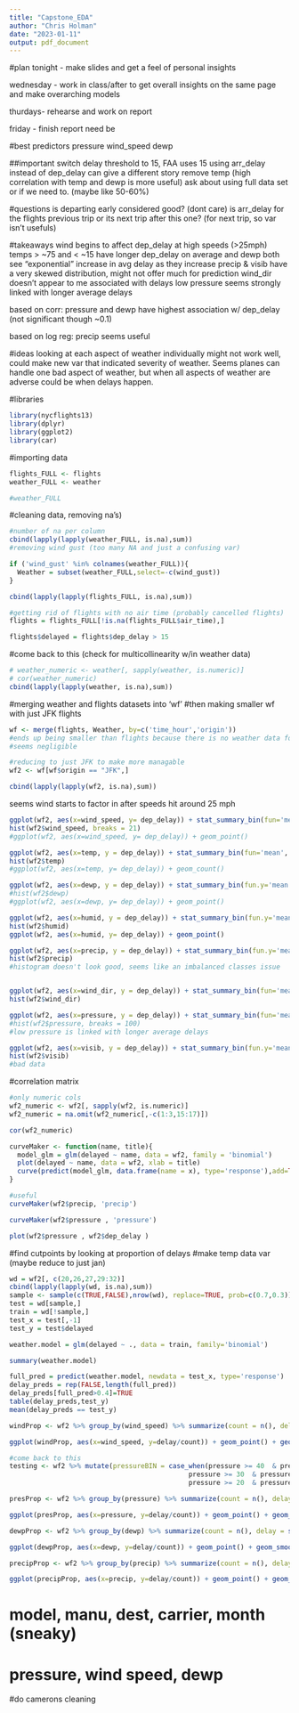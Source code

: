 ---
title: "Capstone_EDA"
author: "Chris Holman"
date: "2023-01-11"
output: pdf_document
---
#plan
tonight - make slides and get a feel of personal insights

wednesday - work in class/after to get overall insights on the same page and make overarching models

thurdays- rehearse and work on report

friday - finish report need be

#best predictors
pressure
wind_speed
dewp

##important
switch delay threshold to 15, FAA uses 15
using arr_delay instead of dep_delay can give a different story
remove temp (high correlation with temp and dewp is more useful)
ask about using full data set or if we need to. (maybe like 50-60%)

#questions
is departing early considered good? (dont care)
is arr_delay for the flights previous trip or its next trip after this one? (for next trip, so var isn't usefuls)

#takeaways
wind begins to affect dep_delay at high speeds (>25mph)
temps > ~75 and < ~15 have longer dep_delay on average
 and dewp both see "exponential" increase in avg delay as they increase
precip & visib have a very skewed distribution, might not offer much for prediction
wind_dir doesn't appear to me associated with delays
low pressure seems strongly linked with longer average delays

based on corr: pressure and dewp have highest association w/ dep_delay (not significant though ~0.1)

based on log reg:
precip seems useful

#ideas
looking at each aspect of weather individually might not work well, could make new var that indicated severity of weather. Seems planes can handle one bad aspect of weather, but when all aspects of weather are adverse could be when delays happen.

#libraries
```{r}
library(nycflights13)
library(dplyr)
library(ggplot2)
library(car)
```
#importing data
```{r}
flights_FULL <- flights
weather_FULL <- weather
```

```{r}
#weather_FULL
```

#cleaning data, removing na's)
```{r}
#number of na per column
cbind(lapply(lapply(weather_FULL, is.na),sum))
#removing wind gust (too many NA and just a confusing var)

if ('wind_gust' %in% colnames(weather_FULL)){
  Weather = subset(weather_FULL,select=-c(wind_gust))
}

```


```{r}
cbind(lapply(lapply(flights_FULL, is.na),sum))
```

```{r}
#getting rid of flights with no air time (probably cancelled flights)
flights = flights_FULL[!is.na(flights_FULL$air_time),]

flights$delayed = flights$dep_delay > 15
```

#come back to this (check for multicollinearity w/in weather data)
```{r}
# weather_numeric <- weather[, sapply(weather, is.numeric)]
# cor(weather_numeric)
cbind(lapply(lapply(weather, is.na),sum))
```


#merging weather and flights datasets into 'wf'
#then making smaller wf with just JFK flights
```{r}
wf <- merge(flights, Weather, by=c('time_hour','origin'))
#ends up being smaller than flights because there is no weather data for the end of 12/30 and all of 12/31
#seems negligible

#reducing to just JFK to make more managable
wf2 <- wf[wf$origin == "JFK",]

cbind(lapply(lapply(wf2, is.na),sum))
```


seems wind starts to factor in after speeds hit around 25 mph
```{r}
ggplot(wf2, aes(x=wind_speed, y= dep_delay)) + stat_summary_bin(fun='mean', geom='bar', bins=25) + ylab("Average Delay") + xlab("Wind Speed (MPH)") + ggtitle("Effects of Wind Speed on Flight Delays ") + geom_hline(yintercept = 15, color='red')
hist(wf2$wind_speed, breaks = 21)
#ggplot(wf2, aes(x=wind_speed, y= dep_delay)) + geom_point()
```



```{r}
ggplot(wf2, aes(x=temp, y = dep_delay)) + stat_summary_bin(fun='mean', geom='bar', bins=20) + ylab("Average Delay") + xlab("Temperature (F)") + ggtitle("Effects of Temperature on Flight Delays ") + geom_hline(yintercept=15, color='red')
hist(wf2$temp)
#ggplot(wf2, aes(x=temp, y= dep_delay)) + geom_count()
```

```{r}
ggplot(wf2, aes(x=dewp, y = dep_delay)) + stat_summary_bin(fun.y='mean', geom='bar', bins=20) + ylab("Average Delay") + xlab("Dewpoint (F)") + ggtitle("Effect of Dewpoint on Flights Delays") + geom_hline(yintercept = 15, color='red')
#hist(wf2$dewp)
#ggplot(wf2, aes(x=dewp, y= dep_delay)) + geom_point()
```

```{r}
ggplot(wf2, aes(x=humid, y = dep_delay)) + stat_summary_bin(fun.y='mean', geom='bar', bins=20) + ylab("Average Delay")+ xlab("Relative Humidity") + ggtitle("Effect of Humidity on Flights Delays") + geom_hline(yintercept = 15, color='red')
hist(wf2$humid)
ggplot(wf2, aes(x=humid, y= dep_delay)) + geom_point()
```

```{r}
ggplot(wf2, aes(x=precip, y = dep_delay)) + stat_summary_bin(fun.y='mean', geom='bar', bins=20) + ylab("Average Delay")
hist(wf2$precip)
#histogram doesn't look good, seems like an imbalanced classes issue
```

```{r}

```


```{r}
ggplot(wf2, aes(x=wind_dir, y = dep_delay)) + stat_summary_bin(fun='mean', geom='bar', bins=20) + ylab("Average Delay")
hist(wf2$wind_dir)
```

```{r}
ggplot(wf2, aes(x=pressure, y = dep_delay)) + stat_summary_bin(fun='mean', geom='bar', bins=20) + ylab("Average Delay")
#hist(wf2$pressure, breaks = 100)
#low pressure is linked with longer average delays

```

```{r}
ggplot(wf2, aes(x=visib, y = dep_delay)) + stat_summary_bin(fun.y='mean', geom='bar', bins=20) + ylab("Average Delay")
hist(wf2$visib)
#bad data
```
#correlation matrix
```{r}
#only numeric cols
wf2_numeric <- wf2[, sapply(wf2, is.numeric)]
wf2_numeric = na.omit(wf2_numeric[,-c(1:3,15:17)])

cor(wf2_numeric)
```



```{r}
curveMaker <- function(name, title){
  model_glm = glm(delayed ~ name, data = wf2, family = 'binomial')
  plot(delayed ~ name, data = wf2, xlab = title)
  curve(predict(model_glm, data.frame(name = x), type='response'),add=TRUE)
}
```

```{r}
#useful
curveMaker(wf2$precip, 'precip')
```


```{r}
curveMaker(wf2$pressure , 'pressure')
```
```{r}
plot(wf2$pressure , wf2$dep_delay )
```



#find cutpoints by looking at proportion of delays
#make temp data var (maybe reduce to just jan)
```{r}
wd = wf2[, c(20,26,27,29:32)]
cbind(lapply(lapply(wd, is.na),sum))
sample <- sample(c(TRUE,FALSE),nrow(wd), replace=TRUE, prob=c(0.7,0.3))
test = wd[sample,]
train = wd[!sample,]
test_x = test[,-1]
test_y = test$delayed

weather.model = glm(delayed ~ ., data = train, family='binomial')

summary(weather.model)

full_pred = predict(weather.model, newdata = test_x, type='response')
delay_preds = rep(FALSE,length(full_pred))
delay_preds[full_pred>0.4]=TRUE
table(delay_preds,test_y)
mean(delay_preds == test_y)


```



```{r}
windProp <- wf2 %>% group_by(wind_speed) %>% summarize(count = n(), delay = sum(delayed))

ggplot(windProp, aes(x=wind_speed, y=delay/count)) + geom_point() + geom_smooth() + xlab("Wind Speed (MPH)") + ylab("Proportion of Flights Delayed") + ggtitle("Effect of Wind Speed on Flight Delays")
```

```{r}
#come back to this
testing <- wf2 %>% mutate(pressureBIN = case_when(pressure >= 40  & pressure <= 49 ~ '3',
                                             pressure >= 30  & pressure <= 39 ~ '2',
                                             pressure >= 20  & pressure <= 29 ~ '1'))

presProp <- wf2 %>% group_by(pressure) %>% summarize(count = n(), delay = sum(delayed))

ggplot(presProp, aes(x=pressure, y=delay/count)) + geom_point() + geom_smooth() + xlab("Pressure (mb.)") + ylab("Proportion of Flights Delayed") + ggtitle("Effect of Pressure on Flight Delays")
```

```{r}
dewpProp <- wf2 %>% group_by(dewp) %>% summarize(count = n(), delay = sum(delayed))

ggplot(dewpProp, aes(x=dewp, y=delay/count)) + geom_point() + geom_smooth() + xlab("Dewpoint (F)") + ylab("Proportion of Flights Delayed") + ggtitle("Effect of Dewpoint on Flight Delays")
```

```{r}
precipProp <- wf2 %>% group_by(precip) %>% summarize(count = n(), delay = sum(delayed))

ggplot(precipProp, aes(x=precip, y=delay/count)) + geom_point() + geom_smooth() + xlab("Precipitation") + ylab("Proportion of Flights Delayed") + ggtitle("Effect of Precipitation on Flight Delays")
```

# model, manu, dest, carrier, month (sneaky)
# pressure, wind speed, dewp

#do camerons cleaning
```{r}




```



